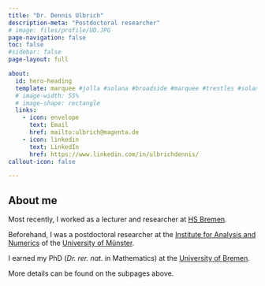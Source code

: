 ```yaml
---
title: "Dr. Dennis Ulbrich"
description-meta: "Postdoctoral researcher"
# image: files/profile/UD.JPG
page-navigation: false
toc: false  
#sidebar: false
page-layout: full

about:
  id: hero-heading
  template: marquee #jolla #solana #broadside #marquee #trestles #solana #broadside #jolla    
  # image-width: 55%
  # image-shape: rectangle
  links:
    - icon: envelope
      text: Email
      href: mailto:ulbrich@magenta.de
    - icon: linkedin
      text: LinkedIn
      href: https://www.linkedin.com/in/ulbrichdennis/
callout-icon: false

---
```


:::{#hero-heading}

## About me

Most recently, I worked as a lecturer and researcher at [HS Bremen](https://www.hs-bremen.de/en/).

Beforehand, I was a postdoctoral researcher at the [Institute for Analysis and Numerics](https://www.uni-muenster.de/AMM/en/institute.shtml) of the [University of Münster](https://www.uni-muenster.de/en/).

I earned my PhD (*Dr. rer. nat.* in Mathematics) at the [University of Bremen](https://www.uni-bremen.de/en/).

More details can be found on the subpages above.

:::



